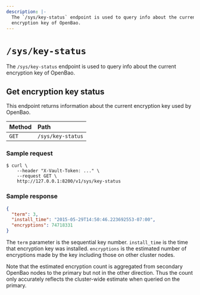 ```yaml
---
description: |-
  The `/sys/key-status` endpoint is used to query info about the current
  encryption key of OpenBao.
---
```


# `/sys/key-status`

The `/sys/key-status` endpoint is used to query info about the current
encryption key of OpenBao.

## Get encryption key status

This endpoint returns information about the current encryption key used by
OpenBao.

| Method | Path              |
| :----- | :---------------- |
| `GET`  | `/sys/key-status` |

### Sample request

```shell-session
$ curl \
    --header "X-Vault-Token: ..." \
    --request GET \
    http://127.0.0.1:8200/v1/sys/key-status

```

### Sample response

```json
{
  "term": 3,
  "install_time": "2015-05-29T14:50:46.223692553-07:00",
  "encryptions": 74718331
}
```

The `term` parameter is the sequential key number. `install_time` is the
time that encryption key was installed. `encryptions` is the estimated
number of encryptions made by the key including those on other cluster
nodes.  

Note that the estimated encryption count is aggregated from secondary 
OpenBao nodes to the primary but not in the other direction.  Thus the
count only accurately reflects the cluster-wide estimate when queried
on the primary.
